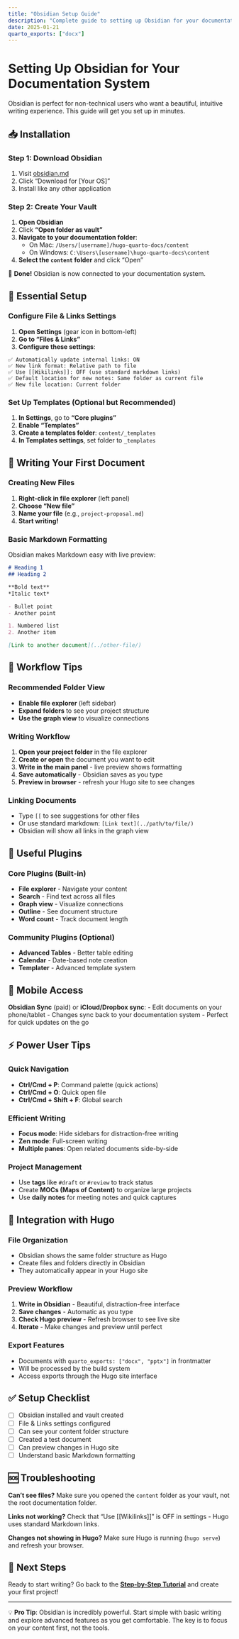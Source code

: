 ```yaml
---
title: "Obsidian Setup Guide"
description: "Complete guide to setting up Obsidian for your documentation system"
date: 2025-01-21
quarto_exports: ["docx"]
---
```


# Setting Up Obsidian for Your Documentation System

Obsidian is perfect for non-technical users who want a beautiful, intuitive writing experience. This guide will get you set up in minutes.

## 📥 Installation

### Step 1: Download Obsidian
1. Visit [obsidian.md](https://obsidian.md)
2. Click "Download for [Your OS]"
3. Install like any other application

### Step 2: Create Your Vault
1. **Open Obsidian**
2. Click **"Open folder as vault"**
3. **Navigate to your documentation folder**:
   - On Mac: `/Users/[username]/hugo-quarto-docs/content`
   - On Windows: `C:\Users\[username]\hugo-quarto-docs\content`
4. **Select the `content` folder** and click "Open"

🎉 **Done!** Obsidian is now connected to your documentation system.

## 🎨 Essential Setup

### Configure File & Links Settings

1. **Open Settings** (gear icon in bottom-left)
2. **Go to "Files & Links"**
3. **Configure these settings**:

```
✅ Automatically update internal links: ON
✅ New link format: Relative path to file  
✅ Use [[Wikilinks]]: OFF (use standard markdown links)
✅ Default location for new notes: Same folder as current file
✅ New file location: Current folder
```

### Set Up Templates (Optional but Recommended)

1. **In Settings**, go to **"Core plugins"**
2. **Enable "Templates"**
3. **Create a templates folder**: `content/_templates`
4. **In Templates settings**, set folder to `_templates`

## 📝 Writing Your First Document

### Creating New Files

1. **Right-click in file explorer** (left panel)
2. **Choose "New file"**
3. **Name your file** (e.g., `project-proposal.md`)
4. **Start writing!**

### Basic Markdown Formatting

Obsidian makes Markdown easy with live preview:

```markdown
# Heading 1
## Heading 2

**Bold text**
*Italic text*

- Bullet point
- Another point

1. Numbered list
2. Another item

[Link to another document](../other-file/)
```

## 🚀 Workflow Tips

### Recommended Folder View
- **Enable file explorer** (left sidebar)
- **Expand folders** to see your project structure
- **Use the graph view** to visualize connections

### Writing Workflow
1. **Open your project folder** in the file explorer
2. **Create or open** the document you want to edit
3. **Write in the main panel** - live preview shows formatting
4. **Save automatically** - Obsidian saves as you type
5. **Preview in browser** - refresh your Hugo site to see changes

### Linking Documents
- Type `[[` to see suggestions for other files
- Or use standard markdown: `[Link text](../path/to/file/)`
- Obsidian will show all links in the graph view

## 🔧 Useful Plugins

### Core Plugins (Built-in)
- **File explorer** - Navigate your content
- **Search** - Find text across all files  
- **Graph view** - Visualize connections
- **Outline** - See document structure
- **Word count** - Track document length

### Community Plugins (Optional)
- **Advanced Tables** - Better table editing
- **Calendar** - Date-based note creation
- **Templater** - Advanced template system

## 📱 Mobile Access

**Obsidian Sync** (paid) or **iCloud/Dropbox sync**:
- Edit documents on your phone/tablet
- Changes sync back to your documentation system
- Perfect for quick updates on the go

## ⚡ Power User Tips

### Quick Navigation
- **Ctrl/Cmd + P**: Command palette (quick actions)
- **Ctrl/Cmd + O**: Quick open file
- **Ctrl/Cmd + Shift + F**: Global search

### Efficient Writing
- **Focus mode**: Hide sidebars for distraction-free writing
- **Zen mode**: Full-screen writing
- **Multiple panes**: Open related documents side-by-side

### Project Management
- Use **tags** like `#draft` or `#review` to track status
- Create **MOCs (Maps of Content)** to organize large projects
- Use **daily notes** for meeting notes and quick captures

## 🔄 Integration with Hugo

### File Organization
- Obsidian shows the same folder structure as Hugo
- Create files and folders directly in Obsidian
- They automatically appear in your Hugo site

### Preview Workflow
1. **Write in Obsidian** - Beautiful, distraction-free interface
2. **Save changes** - Automatic as you type  
3. **Check Hugo preview** - Refresh browser to see live site
4. **Iterate** - Make changes and preview until perfect

### Export Features
- Documents with `quarto_exports: ["docx", "pptx"]` in frontmatter
- Will be processed by the build system
- Access exports through the Hugo site interface

## ✅ Setup Checklist

- [ ] Obsidian installed and vault created
- [ ] File & Links settings configured  
- [ ] Can see your content folder structure
- [ ] Created a test document
- [ ] Can preview changes in Hugo site
- [ ] Understand basic Markdown formatting

## 🆘 Troubleshooting

**Can't see files?** Make sure you opened the `content` folder as your vault, not the root documentation folder.

**Links not working?** Check that "Use [[Wikilinks]]" is OFF in settings - Hugo uses standard Markdown links.

**Changes not showing in Hugo?** Make sure Hugo is running (`hugo serve`) and refresh your browser.

## 🚀 Next Steps

Ready to start writing? Go back to the **[Step-by-Step Tutorial](../project-creation-tutorial/)** and create your first project!

---

💡 **Pro Tip**: Obsidian is incredibly powerful. Start simple with basic writing and explore advanced features as you get comfortable. The key is to focus on your content first, not the tools.